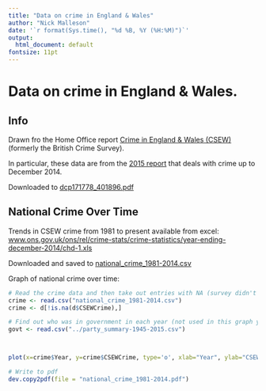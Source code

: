 ```yaml
---
title: "Data on crime in England & Wales"
author: "Nick Malleson"
date: '`r format(Sys.time(), "%d %B, %Y (%H:%M)")`'
output:
  html_document: default
fontsize: 11pt
---
```


# Data on crime in England & Wales.

## Info 

Drawn fro the Home Office report [Crime in England & Wales (CSEW)](http://www.ons.gov.uk/ons/taxonomy/index.html?nscl=Crime+in+England+and+Wales) (formerly the British Crime Survey). 

In particular, these data are from the [2015 report](http://www.ons.gov.uk/ons/rel/crime-stats/crime-statistics/year-ending-december-2014/crime-in-england-and-wales--year-ending-december-2014.html) that deals with crime up to December 2014. 

Downloaded to [dcp171778_401896.pdf](dcp171778_401896.pdf)


## National Crime Over Time

Trends in CSEW crime from 1981 to present available from excel: [www.ons.gov.uk/ons/rel/crime-stats/crime-statistics/year-ending-december-2014/chd-1.xls](www.ons.gov.uk/ons/rel/crime-stats/crime-statistics/year-ending-december-2014/chd-1.xls)

Downloaded and saved to [national_crime_1981-2014.csv](national_crime_1981-2014.csv)

Graph of national crime over time:

```r
# Read the crime data and then take out entries with NA (survey didn't happen every year)
crime <- read.csv("national_crime_1981-2014.csv")
crime <- d[!is.na(d$CSEWCrime),]

# Find out who was in government in each year (not used in this graph yet)
govt <- read.csv("../party_summary-1945-2015.csv")



plot(x=crime$Year, y=crime$CSEWCrime, type='o', xlab="Year", ylab="CSEW Crime")

# Write to pdf
dev.copy2pdf(file = "national_crime_1981-2014.pdf")

```